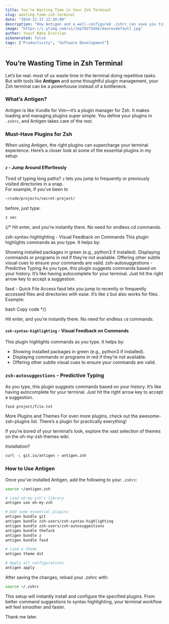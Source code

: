 ```yaml
---
title: You’re Wasting Time in Your Zsh Terminal
slug: wasting-time-zsh-terminal
date: "2024-12-17 12:30:00"
description: "How Antigen and a well-configured .zshrc can save you time and boost your terminal productivity."
image: "https://i.ytimg.com/vi/JepfAZY3ekE/maxresdefault.jpg"
author: Yusuf Baha Erarslan
aiGenerated: false
tags: ["Productivity", "Software Development"]
---
```


## You’re Wasting Time in Zsh Terminal  

Let’s be real: most of us waste time in the terminal doing repetitive tasks. But with tools like **Antigen** and some thoughtful plugin management, your Zsh terminal can be a powerhouse instead of a bottleneck.

### What’s Antigen?  

Antigen is like Vundle for Vim—it’s a plugin manager for Zsh. It makes loading and managing plugins super simple. You define your plugins in `.zshrc`, and Antigen takes care of the rest.  

### Must-Have Plugins for Zsh  

When using Antigen, the right plugins can supercharge your terminal experience. Here’s a closer look at some of the essential plugins in my setup:  

#### `z` - Jump Around Effortlessly  
Tired of typing long paths? `z` lets you jump to frequently or previously visited directories in a snap.  
For example, if you’ve been to 
```bash
~/code/projects/secret-project/
```
before, just type:  
```bash
z sec
```  

{/* Hit enter, and you’re instantly there. No need for endless cd commands.

zsh-syntax-highlighting - Visual Feedback on Commands
This plugin highlights commands as you type. It helps by:

Showing installed packages in green (e.g., python3 if installed).
Displaying commands or programs in red if they’re not available.
Offering other subtle visual cues to ensure your commands are valid.
zsh-autosuggestions - Predictive Typing
As you type, this plugin suggests commands based on your history. It’s like having autocomplete for your terminal. Just hit the right arrow key to accept a suggestion.

fasd - Quick File Access
fasd lets you jump to recently or frequently accessed files and directories with ease. It’s like z but also works for files.
Example:

bash
Copy code */}

Hit enter, and you’re instantly there. No need for endless `cd` commands.  


#### `zsh-syntax-highlighting` - Visual Feedback on Commands
This plugin highlights commands as you type. It helps by:

- Showing installed packages in green (e.g., python3 if installed).
- Displaying commands or programs in red if they’re not available.
- Offering other subtle visual cues to ensure your commands are valid.

### `zsh-autosuggestions` - Predictive Typing
As you type, this plugin suggests commands based on your history. It’s like having autocomplete for your terminal. Just hit the right arrow key to accept a suggestion.

```bash
fasd project/file.txt
```

More Plugins and Themes
For even more plugins, check out the <Link href="https://github.com/unixorn/awesome-zsh-plugins">awesome-zsh-plugins</Link> list. There’s a plugin for practically everything!

If you’re bored of your terminal’s look, explore the vast selection of themes on the <Link href="https://github.com/ohmyzsh/ohmyzsh/wiki/themes">oh-my-zsh themes wiki</Link>.


Installation?  
```bash
curl -L git.io/antigen > antigen.zsh
```

### How to Use Antigen  

Once you’ve installed Antigen, add the following to your `.zshrc`:  

```bash
source ~/antigen.zsh

# Load oh-my-zsh’s library
antigen use oh-my-zsh

# Add some essential plugins
antigen bundle git
antigen bundle zsh-users/zsh-syntax-highlighting
antigen bundle zsh-users/zsh-autosuggestions
antigen bundle thefuck
antigen bundle z
antigen bundle fasd

# Load a theme
antigen theme dst

# Apply all configurations
antigen apply
```

After saving the changes, reload your .zshrc with:

```bash
source ~/.zshrc
```

This setup will instantly install and configure the specified plugins. From better command suggestions to syntax highlighting, your terminal workflow will feel smoother and faster.

Thank me later.
